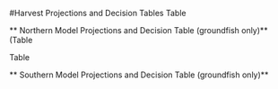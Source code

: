<!-- **************HARVEST PROJECTIONS AND DECISION TABLE****************** -->
#Harvest Projections and Decision Tables
Table \ref{tab:mnmgt_perform}

** Northern Model Projections and Decision Table (groundfish only)**
(Table \ref{tab:Forecast_mod1} 

Table \ref{tab:Decision_table_mod1}

** Southern Model Projections and Decision Table (groundfish only)** 





